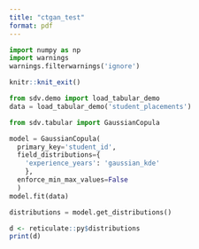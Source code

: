 ```yaml
---
title: "ctgan_test"
format: pdf
---
```


```python
import numpy as np
import warnings
warnings.filterwarnings('ignore')
```

```r
knitr::knit_exit()
```

```python
from sdv.demo import load_tabular_demo
data = load_tabular_demo('student_placements')
```

```python
from sdv.tabular import GaussianCopula

model = GaussianCopula(
  primary_key='student_id',
  field_distributions={
    'experience_years': 'gaussian_kde'
    },
  enforce_min_max_values=False
  )
model.fit(data)
```

```python
distributions = model.get_distributions()
```


```r
d <- reticulate::py$distributions
print(d)
```


